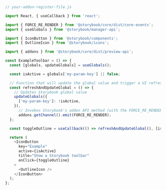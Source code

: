 ```js
// your-addon-register-file.js

import React, { useCallback } from 'react';

import { FORCE_RE_RENDER } from '@storybook/core/dist/core-events';
import { useGlobals } from '@storybook/manager-api';

import { IconButton } from '@storybook/components';
import { OutlineIcon } from '@storybook/icons';

import { addons } from '@storybook/core/dist/preview-api';

const ExampleToolbar = () => {
  const [globals, updateGlobals] = useGlobals();

  const isActive = globals['my-param-key'] || false;

  // Function that will update the global value and trigger a UI refresh.
  const refreshAndUpdateGlobal = () => {
    // Updates Storybook global value
    updateGlobals({
      ['my-param-key']: !isActive,
    }),
      // Invokes Storybook's addon API method (with the FORCE_RE_RENDER) event to trigger a UI refresh
      addons.getChannel().emit(FORCE_RE_RENDER);
  };

  const toggleOutline = useCallback(() => refreshAndUpdateGlobal(), [isActive]);

  return (
    <IconButton
      key="Example"
      active={isActive}
      title="Show a Storybook toolbar"
      onClick={toggleOutline}
    >
      <OutlineIcon />
    </IconButton>
  );
};
```
